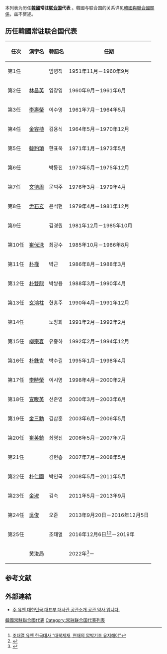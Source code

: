 {{Infobox political post
|post            = 韓國常驻联合国代表<br>{{lang|ko|주 유엔 대한민국대표부 대사}}
|body            = 
|flag            = Flag of the United Nations.svg
|flagsize        = 150px
|flagcaption     = [[聯合國會旗|聯合國會旗]]

|style           = 
|appointer       = [[大韓民國總統|大韓民國總統]]
|termlength      =
|formation       = 1951年 
|inaugural       = {{link-ko|林炳稷|임병직}}
|website         = [http://un.mofa.go.kr/korean/am/un/legation/history/index.jsp 韓國常驻联合国代表]
}}
本列表为历任'''[[韓國|韓國]]常驻[[联合国|联合国]]代表'''<!--及副代表名录-->。韓國与联合国的关系详见[[韓國與聯合國關係|韓國與聯合國關係]]，兹不赘述。

==历任韓國常驻联合国代表==
{| class="wikitable"
! 任次 !! 漢字名 !! 韓語名 !! 任期
|-
| 第1任 || {{link-ko|林炳稷|임병직}} || 임병직 || 1951年11月－1960年9月 
|-
| 第2任 || [[林昌英|林昌英]] || 임창영 || 1960年9月－1961年6月 
|-
| 第3任 || [[李壽榮|李壽榮]] || 이수영 || 1961年7月－1964年5月
|-
| 第4任 || [[金容植_(外交官)|金容植]] || 김용식 || 1964年5月－1970年12月
|-
| 第5任 || [[韓豹頊|韓豹頊]] || 한표욱 || 1971年1月－1973年5月
|-
| 第6任 || {{Link-ko|朴東鎮|박동진 (1922년)}} || 박동진 || 1973年5月－1975年12月
|-
| 第7任 || [[文德周|文德周]] || 문덕주 || 1976年3月－1979年4月
|-
| 第8任 || [[尹石玄|尹石玄]] || 윤석현 || 1979年4月－1981年12月
|-
| 第9任 || {{Link-ko|金瓊元|김경원 (1936년)}} || 김경원 || 1981年12月－1985年10月
|-
| 第10任 || [[崔侊洙|崔侊洙]] || 최광수 || 1985年10月－1986年8月
|-
| 第11任 || [[朴槿|朴槿]] || 박근 || 1986年8月－1988年3月
|-
| 第12任 || [[朴雙龍|朴雙龍]] || 박쌍용 || 1988年3月－1990年4月
|-
| 第13任 || [[玄鴻柱|玄鴻柱]] || 현홍주 || 1990年4月－1991年12月
|-
| 第14任 || {{Link-ko|盧昌熹|노창희}} || 노창희 || 1991年2月－1992年2月
|-
| 第15任 || [[柳宗夏|柳宗夏]] || 유종하 || 1992年2月－1994年12月 
|-
| 第16任 || [[朴銖吉|朴銖吉]] || 박수길 || 1995年1月－1998年4月 
|-
| 第17任 || [[李時榮|李時榮]] || 이시영 || 1998年4月－2000年2月
|-
| 第18任 || [[宣晙英|宣晙英]] || 선준영 || 2000年3月－2003年6月 
|-
| 第19任 || [[金三勳|金三勳]] || 김삼훈 || 2003年6月－2006年5月
|-
| 第20任 || [[崔英鎮|崔英鎮]] || 최영진 || 2006年5月－2007年7月
|-
| 第21任 || {{Link-ko|金鉉宗|김현종}} || 김현종 || 2007年7月－2008年5月
|-
| 第22任 || [[朴仁國|朴仁國]] || 박인국 || 2008年5月－2011年5月
|-
| 第23任 || [[金淑_(外交官)|金淑]] || 김숙 || 2011年5月－2013年9月
|-
| 第24任 || [[吳俊|吳俊]] || 오준 || 2013年9月20日－2016年12月5日
|-
| 第25任 || {{link-ko|趙兌烈|조태열}} || 조태열 || 2016年12月6日<ref>[http://news.kbs.co.kr/news/view.do?ncd=3389978 조태열 유엔 한국대사 “대북제재, 현재의 압박기조 유지해야”]</ref><ref>{{Cite web|title=韩常驻联合国大使当选联合国建设和平委主席|url=http://www.chinanews.com/gj/2017/01-24/8134474.shtml|accessdate=2020-12-31|work=[[中新网|中新网]]}}</ref>－2019年
|-
| || 黄浚局 || || 2022年<ref>{{cite news |title=韩国任命中国问题专家郑在浩为驻华大使 |url=https://www.zaobao.com.sg/realtime/china/story20220607-1280461}}</ref>－
|}

==参考文献==
{{reflist}}

==外部連結==
*[http://un.mofa.go.kr/korean/am/un/legation/history/index.jsp 주 유엔 대한민국 대표부 대사관 공관소개 공관 약사 입니다.]

[[Category:韓國常駐聯合國代表|]]
[[Category:常驻联合国代表列表|Category:常驻联合国代表列表]]